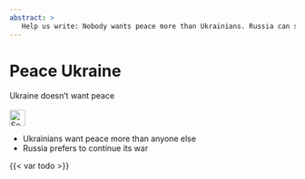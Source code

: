 ```yaml
---
abstract: > 
   Help us write: Nobody wants peace more than Ukrainians. Russia can stop its war at any minute. But Russia prefers war.
---
```



# Peace Ukraine {#sec-peace-ukraine}

::: {.callout-caution title="Myth"}
Ukraine doesn't want peace
[<br></br>![Search for topic in EUvsDisinfo](../all_common_img/EUvsDisinfo_400x240.jpg){height=2em}](https://euvsdisinfo.eu/disinformation-cases/?text=(escalation%7Cescalate)&sort=relevance)
:::

::: {.callout-tip title="Truth"}
- Ukrainians want peace more than anyone else
- Russia prefers to continue its war
:::

{{< var todo >}}
